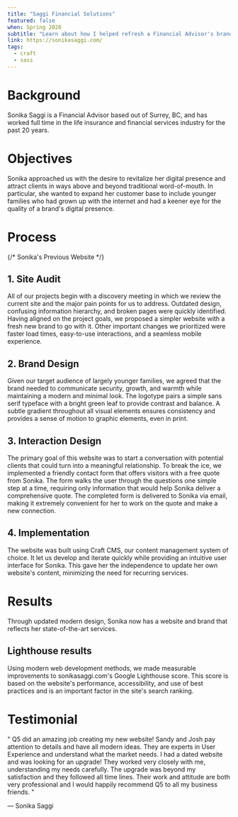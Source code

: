 ```yaml
---
title: "Saggi Financial Solutions"
featured: false
when: Spring 2020
subtitle: "Learn about how I helped refresh a Financial Advisor's brand and website"
link: https://sonikasaggi.com/
tags:
  - craft
  - sass
---
```


# Background

Sonika Saggi is a Financial Advisor based out of Surrey, BC, and has worked full time in the life insurance and financial services industry for the past 20 years.

# Objectives

Sonika approached us with the desire to revitalize her digital presence and attract clients in ways above and beyond traditional word-of-mouth. In particular, she wanted to expand her customer base to include younger families who had grown up with the internet and had a keener eye for the quality of a brand's digital presence.

# Process

{/* Sonika's Previous Website */}

## 1. Site Audit

All of our projects begin with a discovery meeting in which we review the current site and the major pain points for us to address. Outdated design, confusing information hierarchy, and broken pages were quickly identified. Having aligned on the project goals, we proposed a simpler website with a fresh new brand to go with it. Other important changes we prioritized were faster load times, easy-to-use interactions, and a seamless mobile experience.

## 2. Brand Design

Given our target audience of largely younger families, we agreed that the brand needed to communicate security, growth, and warmth while maintaining a modern and minimal look. The logotype pairs a simple sans serif typeface with a bright green leaf to provide contrast and balance. A subtle gradient throughout all visual elements ensures consistency and provides a sense of motion to graphic elements, even in print.

## 3. Interaction Design

The primary goal of this website was to start a conversation with potential clients that could turn into a meaningful relationship. To break the ice, we implemented a friendly contact form that offers visitors with a free quote from Sonika. The form walks the user through the questions one simple step at a time, requiring only information that would help Sonika deliver a comprehensive quote. The completed form is delivered to Sonika via email, making it extremely convenient for her to work on the quote and make a new connection.

## 4. Implementation

The website was built using Craft CMS, our content management system of choice. It let us develop and iterate quickly while providing an intuitive user interface for Sonika. This gave her the independence to update her own website's content, minimizing the need for recurring services.

# Results

Through updated modern design, Sonika now has a website and brand that reflects her state-of-the-art services.

## Lighthouse results

Using modern web development methods, we made measurable improvements to sonikasaggi.com's Google Lighthouse score. This score is based on the website's performance, accessibility, and use of best practices and is an important factor in the site's search ranking.

# Testimonial

" Q5 did an amazing job creating my new website! Sandy and Josh pay attention to details and have all modern ideas. They are experts in User Experience and understand what the market needs. I had a dated website and was looking for an upgrade! They worked very closely with me, understanding my needs carefully. The upgrade was beyond my satisfaction and they followed all time lines. Their work and attitude are both very professional and I would happily recommend Q5 to all my business friends. "

— Sonika Saggi
